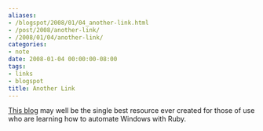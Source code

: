 ```yaml
---
aliases:
- /blogspot/2008/01/04_another-link.html
- /post/2008/another-link/
- /2008/01/04/another-link/
categories:
- note
date: 2008-01-04 00:00:00-08:00
tags:
- links
- blogspot
title: Another Link
---
```


[ruby-on-windows]: https://rubyonwindows.blogspot.com

[This blog][ruby-on-windows] may well be the single best resource ever created for those of use who are learning how to automate Windows with Ruby.
